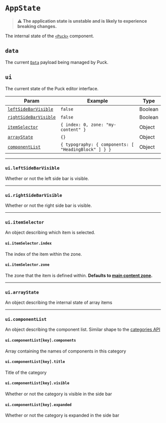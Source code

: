 # `AppState`

> **⚠️ The application state is unstable and is likely to experience breaking changes.**

The internal state of the [`<Puck>`](/docs/api-reference/components/puck) component.

## `data`

The current [`Data`](/api-reference/data) payload being managed by Puck.

## `ui`

The current state of the Puck editor interface.

| Param                                           | Example                                              | Type    |
| ----------------------------------------------- | ---------------------------------------------------- | ------- |
| [`leftSideBarVisible`](#uileftsidebarvisible)   | `false`                                              | Boolean |
| [`rightSideBarVisible`](#uirightsidebarvisible) | `false`                                              | Boolean |
| [`itemSelector`](#uiitemselector)               | `{ index: 0, zone: "my-content" }`                   | Object  |
| [`arrayState`](#uiarraystate)                   | `{}`                                                 | Object  |
| [`componentList`](#uicomponentlist)             | `{ typography: { components: [ "HeadingBlock" ] } }` | Object  |

---

### `ui.leftSideBarVisible`

Whether or not the left side bar is visible.

---

### `ui.rightSideBarVisible`

Whether or not the right side bar is visible.

---

### `ui.itemSelector`

An object describing which item is selected.

#### `ui.itemSelector.index`

The index of the item within the zone.

#### `ui.itemSelector.zone`

The zone that the item is defined within. **Defaults to [main content zone](/docs/api-reference/data#content).**

---

### `ui.arrayState`

An object describing the internal state of array items

---

### `ui.componentList`

An object describing the component list. Similar shape to the [categories API](/docs/api-reference/configuration/config#categories)

#### `ui.componentList[key].components`

Array containing the names of components in this category

#### `ui.componentList[key].title`

Title of the category

#### `ui.componentList[key].visible`

Whether or not the category is visible in the side bar

#### `ui.componentList[key].expanded`

Whether or not the category is expanded in the side bar
